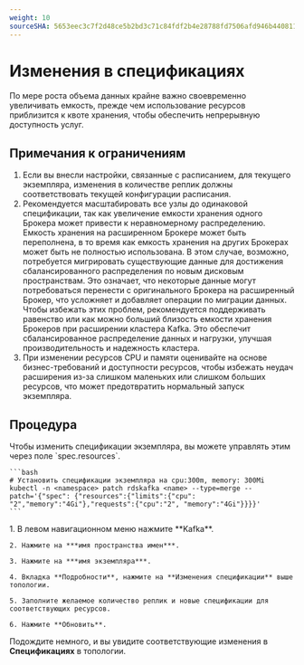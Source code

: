 ```yaml
---
weight: 10
sourceSHA: 5653eec3c7f2d48ce5b2bd3c71c84fdf2b4e28788fd7506afd946b4408112515
---
```


# Изменения в спецификациях

По мере роста объема данных крайне важно своевременно увеличивать емкость, прежде чем использование ресурсов приблизится к квоте хранения, чтобы обеспечить непрерывную доступность услуг.

## Примечания к ограничениям

1. Если вы внесли настройки, связанные с расписанием, для текущего экземпляра, изменения в количестве реплик должны соответствовать текущей конфигурации расписания.
2. Рекомендуется масштабировать все узлы до одинаковой спецификации, так как увеличение емкости хранения одного Брокера может привести к неравномерному распределению. Емкость хранения на расширенном Брокере может быть переполнена, в то время как емкость хранения на других Брокерах может быть не полностью использована. В этом случае, возможно, потребуется мигрировать существующие данные для достижения сбалансированного распределения по новым дисковым пространствам. Это означает, что некоторые данные могут потребоваться перенести с оригинального Брокера на расширенный Брокер, что усложняет и добавляет операции по миграции данных. Чтобы избежать этих проблем, рекомендуется поддерживать равенство или как можно больший близость емкости хранения Брокеров при расширении кластера Kafka. Это обеспечит сбалансированное распределение данных и нагрузки, улучшая производительность и надежность кластера.
3. При изменении ресурсов CPU и памяти оценивайте на основе бизнес-требований и доступности ресурсов, чтобы избежать неудач расширения из-за слишком маленьких или слишком больших ресурсов, что может предотвратить нормальный запуск экземпляра.

## Процедура

<Tabs>
  <Tab label="CLI">
    Чтобы изменить спецификации экземпляра, вы можете управлять этим через поле `spec.resources`.

    ```bash
    # Установить спецификации экземпляра на cpu:300m, memory: 300Mi
    kubectl -n <namespace> patch rdskafka <name> --type=merge --patch='{"spec": {"resources":{"limits":{"cpu": "2","memory":"4Gi"},"requests":{"cpu":"2", "memory":"4Gi"}}}}'
    ```
  </Tab>

  <Tab label="Web Console">
    1. В левом навигационном меню нажмите **Kafka**.

    2. Нажмите на ***имя пространства имен***.

    3. Нажмите на ***имя экземпляра***.

    4. Вкладка **Подробности**, нажмите на **Изменения спецификации** выше топологии.

    5. Заполните желаемое количество реплик и новые спецификации для соответствующих ресурсов.

    6. Нажмите **Обновить**.
  </Tab>
</Tabs>

Подождите немного, и вы увидите соответствующие изменения в **Спецификациях** в топологии.
